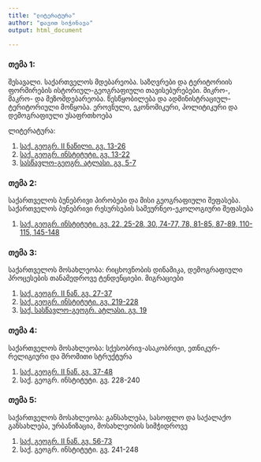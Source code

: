 ```yaml
---
title: "ლიტერატურა"
author: "დავით სიჭინავა"
output: html_document

---
```


### თემა 1:

შესავალი. საქართველოს მდებარეობა. საზღვრები და ტერიტორიის ფორმირების ისტორიულ-გეოგრაფიული თავისებურებები. მიკრო-, მაკრო- და მეზომდებარეობა. წესწყობილება და ადმინისტრაციულ-ტერიტორიული მოწყობა. ეროვნული, ეკონომიკური, პოლიტიკური და დემოგრაფიული უსაფრთხოება

ლიტერატურა:

1. [საქ. გეოგრ. II ნაწილი. გვ. 13-26](https://www.dropbox.com/s/zng4xxamw25sdps/1_1_%E1%83%A1%E1%83%922.pdf?dl=0)
2. [საქ. გეოგრ. ინსტიტუტი. გვ. 13-22](https://www.dropbox.com/s/4cfvim1burr2eyu/1_2_%E1%83%A1%E1%83%92%E1%83%98.pdf?dl=0)
3. [სასწავლო-გეოგრ. ატლასი. გვ. 5-7](https://www.dropbox.com/s/3elfw7wo9cld199/1_3_%E1%83%90%E1%83%A2%E1%83%9A.pdf?dl=0)


### თემა 2:

საქართველოს ბუნებრივი პირობები და მისი გეოგრაფიული შეფასება. საქართველოს ბუნებრივი რესურსების სამეურნეო-ეკოლოგიური შეფასება

1. [საქ. გეოგრ. ინსტიტუტი. გვ. 22, 25-28, 30, 74-77, 78, 81-85, 87-89, 110-115, 145-148](https://www.dropbox.com/s/9pc8ajpb7wrmhbp/2_2_%E1%83%A1%E1%83%92%E1%83%98.pdf?dl=0)

### თემა 3:

საქართველოს მოსახლეობა: რიცხოვნობის დინამიკა, დემოგრაფიული პროცესების თანამედროვე ტენდენციები. მიგრაციები

1. [საქ. გეოგრ. II ნაწ. გვ. 27-37](https://www.dropbox.com/s/zbvtkc2otvxyrjp/3_1_%E1%83%A1%E1%83%922.pdf?dl=0)
2. [საქ. გეოგრ. ინსტიტუტი. გვ. 219-228](https://www.dropbox.com/s/azkn9lkd5iu0geo/3_2_%E1%83%A1%E1%83%92%E1%83%98.pdf?dl=0)
3. [საქ. სასწავლო-გეოგრ. ატლასი. გვ. 19](https://www.dropbox.com/s/uhiqa76jnx0y5w7/3_3_%E1%83%90%E1%83%A2%E1%83%9A.pdf?dl=0)


### თემა 4:

საქართველოს მოსახლეობა: სქესობრივ-ასაკობრივი, ეთნიკურ-რელიგიური და შრომითი სტრუქტურა

1. [საქ. გეოგრ. II ნაწ. გვ. 37-48](https://www.dropbox.com/s/aaebjqc8ecpthzd/4_1_%E1%83%A1%E1%83%922.pdf?dl=0)
2. საქ. გეოგრ. ინსტიტუტი. გვ. 228-240

### თემა 5:

საქართველოს მოსახლეობა: განსახლება, სასოფლო და საქალაქო განსახლება, ურბანიზაცია, მოსახლეობის სიმჭიდროვე

1. [საქ. გეოგრ. II ნაწ. გვ. 56-73](https://www.dropbox.com/s/20xeti69ynt89fo/5_1_%E1%83%A1%E1%83%922.pdf?dl=0)
2. საქ. გეოგრ. ინსტიტუტი. გვ. 241-248

